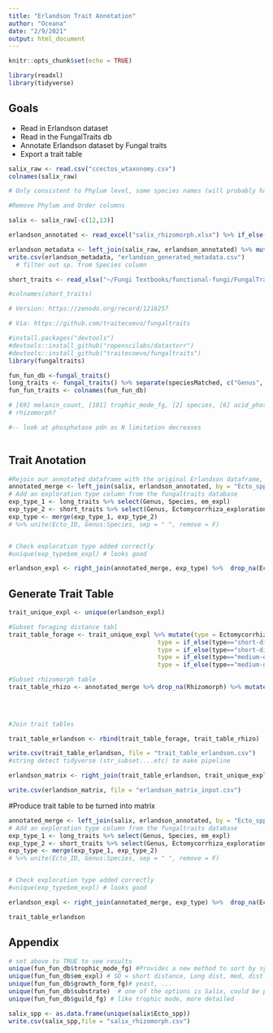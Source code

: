 ```yaml
---
title: "Erlandson Trait Annotation"
author: "Oceana"
date: "2/9/2021"
output: html_document
---
```


```r
knitr::opts_chunk$set(echo = TRUE)
```

```r
library(readxl)
library(tidyverse)
```

## Goals
  - Read in Erlandson dataset
  - Read in the FungalTraits db 
  - Annotate Erlandson dataset by Fungal traits
  - Export a trait table
  
```r
salix_raw <- read.csv("ccectos_wtaxonomy.csv")
colnames(salix_raw)

# Only consistent to Phylum level, some species names (will probably have to manually annotate)

#Remove Phylum and Order columns

salix <- salix_raw[-c(12,13)]
```
```r
erlandson_annotated <- read_excel("salix_rhizomorph.xlsx") %>% if_else(Species != NA, Species, "sp.") %>% unite(Ecto_ID, Genus:Species, sep = " ", remove = FALSE)

erlandson_metadata <- left_join(salix_raw, erlandson_annotated) %>% mutate (Tree_site = Plspp, Plspp = NULL)
write.csv(erlandson_metadata, "erlandson_generated_metadata.csv")
  # filter out sp. from Species column
```


```r

short_traits <- read_xlsx("~/Fungi Textbooks/functional-fungi/FungalTraits 1.2_ver_16Dec_2020.xlsx") %>% mutate(Genus = GENUS) 

#colnames(short_traits)
```

```r
# Version: https://zenodo.org/record/1216257

# Via: https://github.com/traitecoevo/fungaltraits

#install.packages("devtools")
#devtools::install_github("ropenscilabs/datastorr")
#devtools::install_github("traitecoevo/fungaltraits")
library(fungaltraits)
```

```r
fun_fun_db <-fungal_traits()
long_traits <- fungal_traits() %>% separate(speciesMatched, c("Genus", "Species", "Subspecies", "Etc"), " ")
fun_fun_traits <- colnames(fun_fun_db)

# [69] melanin_count, [101] trophic_mode_fg, [2] species, [6] acid_phosphatase, [45] em_expl, [56] growth_form_fg, [59] guild_fg, [49] Genus, [60] heatShockProtein_count, [68] melanin_content, [93-97] show levels of C, N, and P and C:N N:P ratios in tissue [13] 
# rhizomorph? 

#-- look at phosphatase pdn as N limitation decreases
 
```


## Trait Anotation

```r
#Rejoin our annotated dataframe with the original Erlandson dataframe, only keeping those fungi for which we have a species-level identification 
annotated_merge <- left_join(salix, erlandson_annotated, by = "Ecto_spp")%>% mutate(Genus = Genus.x, X = NULL, Genus.x = NULL, Genus.y=NULL, abund = NULL, Subspecies = NULL, Accession_No = NULL, Notes = NULL)  # %>% filter(Species != "sp.") %>%  drop_na(Species) 
# Add an exploration type column from the fungaltraits database 
exp_type_1 <- long_traits %>% select(Genus, Species, em_expl)
exp_type_2 <- short_traits %>% select(Genus, Ectomycorrhiza_exploration_type_template)
exp_type <- merge(exp_type_1, exp_type_2)
# %>% unite(Ecto_ID, Genus:Species, sep = " ", remove = F)


# Check exploration type added correctly
#unique(exp_type$em_expl) # looks good

erlandson_expl <- right_join(annotated_merge, exp_type) %>%  drop_na(Ecto_spp)# NO exploration type data available for species level :/ must do genus-level!


```

## Generate Trait Table
```r

trait_unique_expl <- unique(erlandson_expl)

#Subset foraging distance tabl
trait_table_forage <- trait_unique_expl %>% mutate(type = Ectomycorrhiza_exploration_type_template,
                                         type = if_else(type=="short-distance_delicate", "short", type),
                                         type = if_else(type=="short-distance_coarse", "short", type),
                                         type = if_else(type=="medium-distance_fringe", "medium", type),
                                         type = if_else(type=="medium-distance_smooth", "medium", type)) %>% select(Tip, Ecto_spp, type) %>% mutate(trait = "exploration_type") %>% drop_na(type)

#Subset rhizomorph table
trait_table_rhizo <- annotated_merge %>% drop_na(Rhizomorph) %>% mutate(type = Rhizomorph,
                                                                        type = if_else(type=="Y", "r_true", type),
                                                                        type = if_else(type =="N", "r_false", type)) %>% select(Tip, Ecto_spp, type) %>% mutate(trait = "rhizomorphs")


#Join trait tables

trait_table_erlandson <- rbind(trait_table_forage, trait_table_rhizo)

write.csv(trait_table_erlandson, file = "trait_table_erlandson.csv")
#string detect tidyverse (str_subset....etc) to make pipeline

erlandson_matrix <- right_join(trait_table_erlandson, trait_unique_expl)

write.csv(erlandson_matrix, file = "erlandson_matrix_input.csv")
```

#Produce trait table to be turned into matrix
```r
annotated_merge <- left_join(salix, erlandson_annotated, by = "Ecto_spp")%>% mutate(Genus = Genus.x, X = NULL, Genus.x = NULL, Genus.y=NULL, abund = NULL, Subspecies = NULL, Accession_No = NULL, Notes = NULL)  # %>% filter(Species != "sp.") %>%  drop_na(Species) 
# Add an exploration type column from the fungaltraits database 
exp_type_1 <- long_traits %>% select(Genus, Species, em_expl)
exp_type_2 <- short_traits %>% select(Genus, Ectomycorrhiza_exploration_type_template)
exp_type <- merge(exp_type_1, exp_type_2)
# %>% unite(Ecto_ID, Genus:Species, sep = " ", remove = F)


# Check exploration type added correctly
#unique(exp_type$em_expl) # looks good

erlandson_expl <- right_join(annotated_merge, exp_type) %>%  drop_na(Ecto_spp)#

trait_table_erlandson
```

## Appendix
```r
# set above to TRUE to see results
unique(fun_fun_db$trophic_mode_fg) #Provides a new method to sort by symbiotrophs :)
unique(fun_fun_db$em_expl) # SD = short distance, Long dist, med, dist. will need to clean "SD " and "LD " to "SD" and "LD" 
unique(fun_fun_db$growth_form_fg)# yeast, ...
unique(fun_fun_db$substrate)  # one of the options is Salix, could be possible looking at erlandson
unique(fun_fun_db$guild_fg) # like trophic mode, more detailed
```
```r
salix_spp <- as.data.frame(unique(salix$Ecto_spp))
write.csv(salix_spp,file = "salix_rhizomorph.csv")
```

